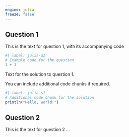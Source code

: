 ```yaml
---
engine: julia
freeze: false
---
```


## Question 1

This is the text for question 1, with its accompanying code 

```julia
#| label: julia-q1
# Example code for the question
1 + 1
```

Text for the solution to question 1.

You can include additional code chunks if required.

```julia
#| label: julia-s1
# Additional code chunk for the solution
println("Hello, world!")
```

## Question 2

This is the text for question 2 ...
